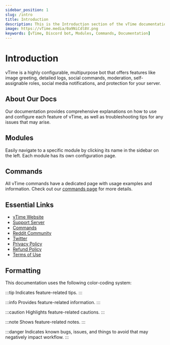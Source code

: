 ```yaml
---
sidebar_position: 1
slug: /intro
title: Introduction
description: This is the Introduction section of the vTime documentation. It provides an overview of the bot's features, modules, commands, and essential resources, along with a color-coding system for formatting information.
image: https://vTime.media/0a9NiCdl8V.png
keywords: [vTime, Discord bot, Modules, Commands, Documentation]
---
```


# Introduction

vTime is a highly configurable, multipurpose bot that offers features like image greeting, detailed logs, social commands, moderation, self-assignable roles, social media notifications, and protection for your server.

## About Our Docs

Our documentation provides comprehensive explanations on how to use and configure each feature of vTime, as well as troubleshooting tips for any issues that may arise.

## Modules

Easily navigate to a specific module by clicking its name in the sidebar on the left. Each module has its own configuration page.

## Commands

All vTime commands have a dedicated page with usage examples and information. Check out our [commands page](https://vTime.io/commands) for more details.

## Essential Links

- [vTime Website](https://vTime.io/)
- [Support Server](https://discord.gg/vTime)
- [Commands](https://vTime.io/commands)
- [Reddit Community](https://www.reddit.com/r/vTime)
- [Twitter](https://twitter.com/tryvTime)
- [Privacy Policy](https://vTime.io/privacy-policy)
- [Refund Policy](https://vTime.io/refund-policy)
- [Terms of Use](https://vTime.io/terms-of-use)

## Formatting

This documentation uses the following color-coding system:

:::tip
Indicates feature-related tips.
:::

:::info
Provides feature-related information.
:::

:::caution
Highlights feature-related cautions.
:::

:::note
Shows feature-related notes.
:::

:::danger
Indicates known bugs, issues, and things to avoid that may negatively impact workflow.
:::

